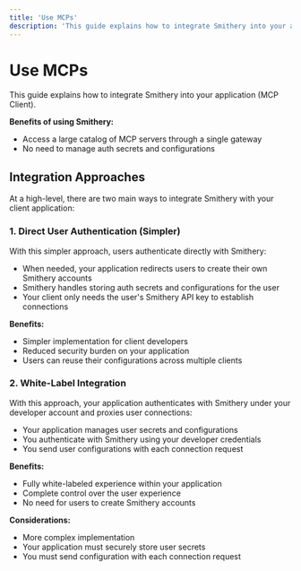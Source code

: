 ```yaml
---
title: 'Use MCPs'
description: 'This guide explains how to integrate Smithery into your application (MCP Client).'
---
```


# Use MCPs

This guide explains how to integrate Smithery into your application (MCP Client).

**Benefits of using Smithery:**

- Access a large catalog of MCP servers through a single gateway
- No need to manage auth secrets and configurations

## Integration Approaches

At a high-level, there are two main ways to integrate Smithery with your client application:

### 1. Direct User Authentication (Simpler)

With this simpler approach, users authenticate directly with Smithery:

- When needed, your application redirects users to create their own Smithery accounts
- Smithery handles storing auth secrets and configurations for the user
- Your client only needs the user's Smithery API key to establish connections

**Benefits:**
- Simpler implementation for client developers
- Reduced security burden on your application
- Users can reuse their configurations across multiple clients

### 2. White-Label Integration

With this approach, your application authenticates with Smithery under your developer account and proxies user connections:

- Your application manages user secrets and configurations
- You authenticate with Smithery using your developer credentials
- You send user configurations with each connection request

**Benefits:**
- Fully white-labeled experience within your application
- Complete control over the user experience
- No need for users to create Smithery accounts

**Considerations:**
- More complex implementation
- Your application must securely store user secrets
- You must send configuration with each connection request
